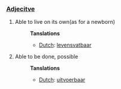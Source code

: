 ===[[Adjecitve]]===
# Able to live on its own(as for a newborn)
#:'''Tanslations'''
#:*[[Dutch]]: [[levensvatbaar]]
# Able to be done, possible
#:'''Tanslations'''
#:*[[Dutch]]: [[uitvoerbaar]]